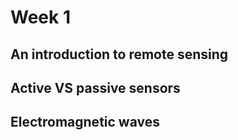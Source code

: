 # Week 1

## An introduction to remote sensing

## Active VS passive sensors

## Electromagnetic waves

